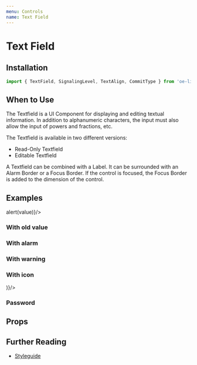 ```yaml
---
menu: Controls
name: Text Field
---
```



# Text Field

## Installation

```jsx
import { TextField, SignalingLevel, TextAlign, CommitType } from 'oe-library';  
```

## When to Use

The Textfield is a UI Component for displaying and editing textual information. In addition to alphanumeric characters, the input must also allow the input of powers and fractions, etc.

The Textfield is available in two different versions:

* Read-Only Textfield
* Editable Textfield

A Textfield can be combined with a Label. It can be surrounded with an Alarm
Border or a Focus Border. If the control is focused, the Focus Border is added
to the dimension of the control.

## Examples


<Playground>
  <TextField
    value={'Text'}
    commit={CommitType.OnEnter}
    onChange={value => alert(value)}/>
</Playground>

### With old value

<Playground>
  <TextField value={2.125} oldValue={1.125} textAlign={TextAlign.End}/>
</Playground>

### With alarm

<Playground>
  <TextField
    value={'Alarm'}
    level={SignalingLevel.Alarm}/>
</Playground>

### With warning

<Playground>
  <TextField
    value={'Warning'}
    level={SignalingLevel.Warning}/>
</Playground>

### With icon

<Playground>
  <TextField
    value={'Icon'}
    icon={(<svg viewBox="0 0 8 8"><path d="M0,0 L8,0 L8,8 L0,8 Z" /></svg>)}/>
</Playground>

### Password

<Playground>
  <TextField
    value={'Secret'}
    password={true}/>
</Playground>

## Props

<PropsTable of={_TextField} />

## Further Reading

* [Styleguide](http://poc-life-demo.oerlikontextile.com/styleguide/index.html#/UI%20Components/Textfield)
